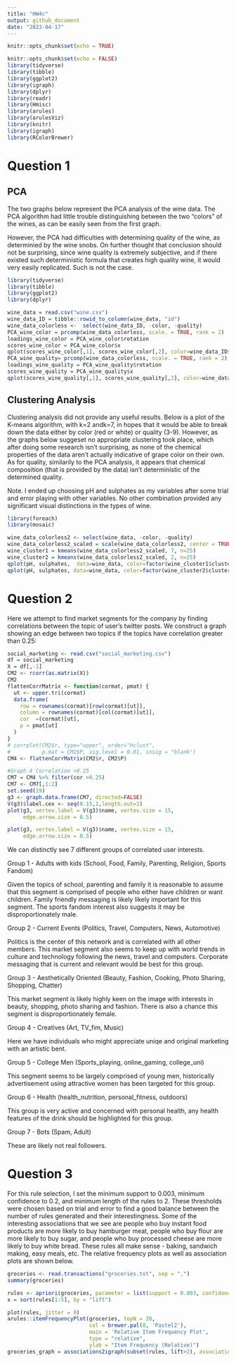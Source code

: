 ```yaml
---
title: "HW4c"
output: github_document
date: "2023-04-17"
---
```


```r
knitr::opts_chunk$set(echo = TRUE)
```

```r
knitr::opts_chunk$set(echo = FALSE)
library(tidyverse)
library(tibble)
library(ggplot2)
library(igraph)
library(dplyr)
library(readr)
library(Hmisc)
library(arules)
library(arulesViz)
library(knitr)
library(igraph)
library(RColorBrewer)
```

# Question 1

## PCA

The two graphs below represent the PCA analysis of the wine data. The PCA algorithm had little trouble distinguishing between the two "colors" of the wines, as can be easily seen from the first graph.

However, the PCA had difficulties with determining quality of the wine, as determinied by the wine snobs. On further thought that conclusion should not be surprising, since wine quality is extremely subjective, and if there existed such deterministic formula that creates high quality wine, it would very easily replicated. Such is not the case.

```r
library(tidyverse)
library(tibble)
library(ggplot2)
library(dplyr)

```

```r
wine_data = read.csv("wine.csv")
wine_data_ID = tibble::rowid_to_column(wine_data, "id")
wine_data_colorless <-  select(wine_data_ID, -color, -quality)
PCA_wine_color = prcomp(wine_data_colorless, scale. = TRUE, rank = 2)
loadings_wine_color = PCA_wine_color$rotation
scores_wine_color = PCA_wine_color$x
qplot(scores_wine_color[,1], scores_wine_color[,2], color=wine_data_ID$color, xlab='Component 1', ylab='Count')
PCA_wine_quality= prcomp(wine_data_colorless, scale. = TRUE, rank = 2)
loadings_wine_quality = PCA_wine_quality$rotation
scores_wine_quality = PCA_wine_quality$x
qplot(scores_wine_quality[,1], scores_wine_quality[,2], color=wine_data_ID$quality, xlab='Component 1', ylab='Component 2')
```

## Clustering Analysis

Clustering analysis did not provide any useful results. Below is a plot of the K-means algorithm, with k=2 andk=7, in hopes that it would be able to break down the data either by color (red or white) or quality (3-9). However, as the graphs below suggeset no appropriate clustering took place, which after doing some research isn't surprising, as none of the chemical properties of the data aren't actually indicative of grape color on their own. As for quality, similarily to the PCA analysis, it appears that chemical composition (that is provided by the data) isn't deterministic of the determined quality.

Note. I ended up choosing pH and sulphates as my variables after some trial and error playing with other variables. No other combination provided any significant visual distinctions in the types of wine.

```r
library(foreach)
library(mosaic)

```

```r

wine_data_colorless2 <- select(wine_data, -color, -quality)
wine_data_colorless2_scaled = scale(wine_data_colorless2, center = TRUE, scale = TRUE)
wine_cluster1 = kmeans(wine_data_colorless2_scaled, 7, n=25)
wine_cluster2 = kmeans(wine_data_colorless2_scaled, 2, n=25)
qplot(pH, sulphates,  data=wine_data, color=factor(wine_cluster1$cluster))
qplot(pH, sulphates, data=wine_data, color=factor(wine_cluster2$cluster))
```

# Question 2

Here we attempt to find market segments for the company by finding correlations between the topic of user's twitter posts. We construct a graph showing an edge between two topics if the topics have correlation greater than 0.25:

```r
social_marketing <- read.csv("social_marketing.csv")
df = social_marketing
X = df[,-1]
CM2 <- rcorr(as.matrix(X))
CM2
flattenCorrMatrix <- function(cormat, pmat) {
  ut <- upper.tri(cormat)
  data.frame(
    row = rownames(cormat)[row(cormat)[ut]],
    column = rownames(cormat)[col(cormat)[ut]],
    cor  =(cormat)[ut],
    p = pmat[ut]
  )
}
# corrplot(CM2$r, type="upper", order="hclust", 
#          p.mat = CM2$P, sig.level = 0.01, insig = "blank")
CM4 <- flattenCorrMatrix(CM2$r, CM2$P)
```

```r
#Graph 4 Correlation >0.25
CM7 = CM4 %>% filter(cor >0.25)
CM7 <- CM7[,1:2]
set.seed(19)
g3 <- graph.data.frame(CM7, directed=FALSE)
V(g3)$label.cex <- seq(0.15,1,length.out=1)
plot(g3, vertex.label = V(g3)$name, vertex.size = 15,
     edge.arrow.size = 0.5)
```

```r
plot(g3, vertex.label = V(g3)$name, vertex.size = 15,
     edge.arrow.size = 0.5)
```

We can distinctly see 7 different groups of correlated user interests.

Group 1 - Adults with kids (School, Food, Family, Parenting, Religion, Sports Fandom)

Given the topics of school, parenting and family it is reasonable to assume that this segment is comprised of people who either have children or want children. Family friendly messaging is likely likely important for this segment. The sports fandom interest also suggests it may be disproportionately male.

Group 2 - Current Events (Politics, Travel, Computers, News, Automotive)

Politics is the center of this network and is correlated with all other members. This market segment also seems to keep up with world trends in culture and technology following the news, travel and computers. Corporate messaging that is current and relevant would be best for this group.

Group 3 - Aesthetically Oriented (Beauty, Fashion, Cooking, Photo Sharing, Shopping, Chatter)

This market segment is likely highly keen on the image with interests in beauty, shopping, photo sharing and fashion. There is also a chance this segment is disproportionately female.

Group 4 - Creatives (Art, TV_fim, Music)

Here we have individuals who might appreciate uniqe and original marketing with an artistic bent.

Group 5 - College Men (Sports_playing, online_gaming, college_uni)

This segment seems to be largely comprised of young men, historically advertisement using attractive women has been targeted for this group.

Group 6 - Health (health_nutrition, personal_fitness, outdoors)

This group is very active and concerned with personal health, any health features of the drink should be highlighted for this group.

Group 7 - Bots (Spam, Adult)

These are likely not real followers.

# Question 3

For this rule selection, I set the minimum support to 0.003, minimum confidence to 0.2, and minimum length of the rules to 2. These thresholds were chosen based on trial and error to find a good balance between the number of rules generated and their interestingness. Some of the interesting associations that we see are people who buy instant food products are more likely to buy hamburger meat, people who buy flour are more likely to buy sugar, and people who buy processed cheese are more likely to buy white bread. These rules all make sense - baking, sandwich making, easy meals, etc. The relative frequency plots as well as association plots are shown below.

```r
groceries <- read.transactions("groceries.txt", sep = ",")
summary(groceries)

```

```r
rules <- apriori(groceries, parameter = list(support = 0.003, confidence = 0.2, minlen = 2))
x = sort(rules[1:5], by = "lift")


```

```r

plot(rules, jitter = 0)
arules::itemFrequencyPlot(groceries, topN = 20,
                          col = brewer.pal(8, 'Pastel2'),
                          main = 'Relative Item Frequency Plot',
                          type = "relative",
                          ylab = "Item Frequency (Relative)")
groceries_graph = associations2igraph(subset(rules, lift>2), associationsAsNodes = FALSE)
```
